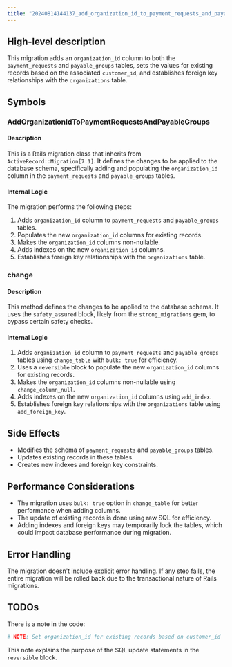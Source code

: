 ```yaml
---
title: "20240814144137_add_organization_id_to_payment_requests_and_payable_groups.rb"
---
```


## High-level description
This migration adds an `organization_id` column to both the `payment_requests` and `payable_groups` tables, sets the values for existing records based on the associated `customer_id`, and establishes foreign key relationships with the `organizations` table.

## Symbols

### AddOrganizationIdToPaymentRequestsAndPayableGroups
#### Description
This is a Rails migration class that inherits from `ActiveRecord::Migration[7.1]`. It defines the changes to be applied to the database schema, specifically adding and populating the `organization_id` column in the `payment_requests` and `payable_groups` tables.

#### Internal Logic
The migration performs the following steps:
1. Adds `organization_id` column to `payment_requests` and `payable_groups` tables.
2. Populates the new `organization_id` columns for existing records.
3. Makes the `organization_id` columns non-nullable.
4. Adds indexes on the new `organization_id` columns.
5. Establishes foreign key relationships with the `organizations` table.

### change
#### Description
This method defines the changes to be applied to the database schema. It uses the `safety_assured` block, likely from the `strong_migrations` gem, to bypass certain safety checks.

#### Internal Logic
1. Adds `organization_id` column to `payment_requests` and `payable_groups` tables using `change_table` with `bulk: true` for efficiency.
2. Uses a `reversible` block to populate the new `organization_id` columns for existing records.
3. Makes the `organization_id` columns non-nullable using `change_column_null`.
4. Adds indexes on the new `organization_id` columns using `add_index`.
5. Establishes foreign key relationships with the `organizations` table using `add_foreign_key`.

## Side Effects
- Modifies the schema of `payment_requests` and `payable_groups` tables.
- Updates existing records in these tables.
- Creates new indexes and foreign key constraints.

## Performance Considerations
- The migration uses `bulk: true` option in `change_table` for better performance when adding columns.
- The update of existing records is done using raw SQL for efficiency.
- Adding indexes and foreign keys may temporarily lock the tables, which could impact database performance during migration.

## Error Handling
The migration doesn't include explicit error handling. If any step fails, the entire migration will be rolled back due to the transactional nature of Rails migrations.

## TODOs
There is a note in the code:
```ruby
# NOTE: Set organization_id for existing records based on customer_id
```
This note explains the purpose of the SQL update statements in the `reversible` block.